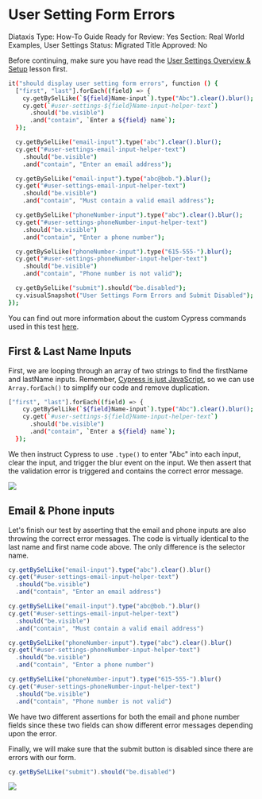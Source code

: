 # User Setting Form Errors

Diataxis Type: How-To Guide
Ready for Review: Yes
Section: Real World Examples, User Settings
Status: Migrated
Title Approved: No

Before continuing, make sure you have read the [User Settings Overview & Setup](User%20Settings%20Overview%20&%20Setup%206d2553f98d2040abbcf6062055aa012c.md) lesson first.

```bash
it("should display user setting form errors", function () {
  ["first", "last"].forEach((field) => {
    cy.getBySelLike(`${field}Name-input`).type("Abc").clear().blur();
    cy.get(`#user-settings-${field}Name-input-helper-text`)
      .should("be.visible")
      .and("contain", `Enter a ${field} name`);
  });

  cy.getBySelLike("email-input").type("abc").clear().blur();
  cy.get("#user-settings-email-input-helper-text")
    .should("be.visible")
    .and("contain", "Enter an email address");

  cy.getBySelLike("email-input").type("abc@bob.").blur();
  cy.get("#user-settings-email-input-helper-text")
    .should("be.visible")
    .and("contain", "Must contain a valid email address");

  cy.getBySelLike("phoneNumber-input").type("abc").clear().blur();
  cy.get("#user-settings-phoneNumber-input-helper-text")
    .should("be.visible")
    .and("contain", "Enter a phone number");

  cy.getBySelLike("phoneNumber-input").type("615-555-").blur();
  cy.get("#user-settings-phoneNumber-input-helper-text")
    .should("be.visible")
    .and("contain", "Phone number is not valid");

  cy.getBySelLike("submit").should("be.disabled");
  cy.visualSnapshot("User Settings Form Errors and Submit Disabled");
});
```

You can find out more information about the custom Cypress commands used in this test [here](https://www.notion.so/RWA-Custom-Cypress-Commands-Tasks-Functions-5efc9089b2184a22910b5532796a65dd).

## First & Last Name Inputs

First, we are looping through an array of two strings to find the firstName and lastName inputs. Remember, [Cypress is just JavaScript](Cypress%20is%20Just%20JavaScript%20bc735379ff5146d7918c6927e735b5d8.md), so we can use `Array.forEach()` to simplify our code and remove duplication.

```bash
["first", "last"].forEach((field) => {
    cy.getBySelLike(`${field}Name-input`).type("Abc").clear().blur();
    cy.get(`#user-settings-${field}Name-input-helper-text`)
      .should("be.visible")
      .and("contain", `Enter a ${field} name`);
  });
```

We then instruct Cypress to use `.type()` to enter "Abc" into each input, clear the input, and trigger the blur event on the input. We then assert that the validation error is triggered and contains the correct error message.

![](/images/real-world-examples/user-settings/user-setting-form-errors/Screen_Shot_2021-06-29_at_1.29.56_PM.png)

## Email & Phone inputs

Let's finish our test by asserting that the email and phone inputs are also throwing the correct error messages. The code is virtually identical to the last name and first name code above. The only difference is the selector name.

```js
cy.getBySelLike("email-input").type("abc").clear().blur()
cy.get("#user-settings-email-input-helper-text")
  .should("be.visible")
  .and("contain", "Enter an email address")

cy.getBySelLike("email-input").type("abc@bob.").blur()
cy.get("#user-settings-email-input-helper-text")
  .should("be.visible")
  .and("contain", "Must contain a valid email address")

cy.getBySelLike("phoneNumber-input").type("abc").clear().blur()
cy.get("#user-settings-phoneNumber-input-helper-text")
  .should("be.visible")
  .and("contain", "Enter a phone number")

cy.getBySelLike("phoneNumber-input").type("615-555-").blur()
cy.get("#user-settings-phoneNumber-input-helper-text")
  .should("be.visible")
  .and("contain", "Phone number is not valid")
```

We have two different assertions for both the email and phone number fields since these two fields can show different error messages depending upon the error.

Finally, we will make sure that the submit button is disabled since there are errors with our form.

```js
cy.getBySelLike("submit").should("be.disabled")
```

![](/images/real-world-examples/user-settings/user-setting-form-errors/Screen_Shot_2021-06-29_at_1.37.46_PM.png)
